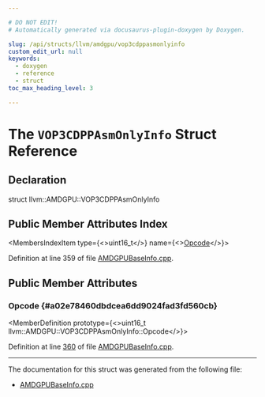 ```yaml
---

# DO NOT EDIT!
# Automatically generated via docusaurus-plugin-doxygen by Doxygen.

slug: /api/structs/llvm/amdgpu/vop3cdppasmonlyinfo
custom_edit_url: null
keywords:
  - doxygen
  - reference
  - struct
toc_max_heading_level: 3

---
```





# The `VOP3CDPPAsmOnlyInfo` Struct Reference

<DoxygenPage pluginConfig={pluginConfig}>



## Declaration

<CodeBlock>struct llvm::AMDGPU::VOP3CDPPAsmOnlyInfo</CodeBlock>

## Public Member Attributes Index

<MembersIndex>

<MembersIndexItem
  type={<>uint16&#95;t</>}
  name={<><a href="#a02e78460dbdcea6dd9024fad3fd560cb">Opcode</a></>}>
</MembersIndexItem>

</MembersIndex>


Definition at line 359 of file <a href="/docs/api/files/lib/lib/target/lib/target/amdgpu/lib/target/amdgpu/utils/amdgpubaseinfo-cpp">AMDGPUBaseInfo.cpp</a>.

<SectionDefinition>

## Public Member Attributes

### Opcode {#a02e78460dbdcea6dd9024fad3fd560cb}

<MemberDefinition
  prototype={<>uint16&#95;t llvm::AMDGPU::VOP3CDPPAsmOnlyInfo::Opcode</>}>

Definition at line <a href="/docs/api/files/lib/lib/target/lib/target/amdgpu/lib/target/amdgpu/utils/amdgpubaseinfo-cpp/#l00360">360</a> of file <a href="/docs/api/files/lib/lib/target/lib/target/amdgpu/lib/target/amdgpu/utils/amdgpubaseinfo-cpp">AMDGPUBaseInfo.cpp</a>.
</MemberDefinition>

</SectionDefinition>

<hr/>

The documentation for this struct was generated from the following file:

<ul>
<li><a href="/docs/api/files/lib/lib/target/lib/target/amdgpu/lib/target/amdgpu/utils/amdgpubaseinfo-cpp">AMDGPUBaseInfo.cpp</a></li>
</ul>

</DoxygenPage>
